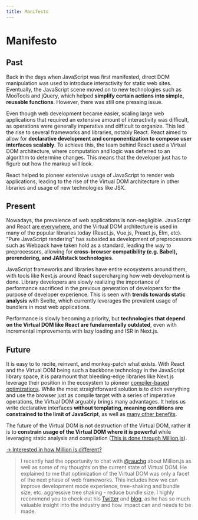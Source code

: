 ```yaml
---
title: Manifesto
---
```


# Manifesto

## Past

Back in the days when JavaScript was first manifested, direct DOM manipulation was used to introduce interactivity for static web sites. Eventually, the JavaScript scene moved on to new technologies such as MooTools and jQuery, which helped **simplify certain actions into simple, reusable functions**. However, there was still one pressing issue.

Even though web development became easier, scaling large web applications that required an extensive amount of interactivity was difficult, as operations were generally imperative and difficult to organize. This led the rise to several frameworks and libraries, notably React. React aimed to allow for **declarative development and componentization to compose user interfaces scalably**. To achieve this, the team behind React used a Virtual DOM architecture, where computation and logic was deferred to an algorithm to determine changes. This means that the developer just has to figure out how the markup will look.

React helped to pioneer extensive usage of JavaScript to render web applications, leading to the rise of the Virtual DOM architecture in other libraries and usage of new technologies like JSX.

## Present

Nowadays, the prevalence of web applications is non-negligible. JavaScript and React [are everywhere](https://nextjs.org/showcase), and the Virtual DOM architecture is used in many of the popular libraries today (React.js, Vue.js, Preact.js, Elm, etc). "Pure JavaScript rendering" has subsided as development of preprocessors such as Webpack have taken hold as a standard, leading the way to preprocessors, allowing for **cross-browser compatibility (e.g. Babel), prerendering, and JAMstack technologies**.

JavaScript frameworks and libraries have entire ecosystems around them, with tools like Next.js around React supercharging how web development is done. Library developers are slowly realizing the importance of performance sacrificed in the previous generation of developers for the purpose of developer experience. This is seen with **trends towards static analysis** with Svelte, which currently leverages the prevalent usage of bundlers in most web applications.

Performance is slowly becoming a priority, but **technologies that depend on the Virtual DOM like React are fundamentally outdated**, even with incremental improvements with lazy loading and ISR in Next.js.

## Future

It is easy to to recite, reinvent, and monkey-patch what exists. With React and the Virtual DOM being such a backbone technology in the JavaScript library space, it is paramount that bleeding-edge libraries like Next.js leverage their position in the ecosystem to pioneer [compiler-based optimizations](https://tomdale.net/2017/09/compilers-are-the-new-frameworks/). While the most straightforward solution is to ditch everything and use the browser just as compile target with a series of imperative operations, the Virtual DOM arguably brings many advantages. It helps us write declarative interfaces **without templating, meaning conditions are constrained to the limit of JavaScript**, as well as [many other benefits](https://reactjs.org/blog/2013/06/05/why-react.html).

The future of the Virtual DOM is not destruction of the Virtual DOM, rather it is to **constrain usage of the Virtual DOM where it is powerful** while leveraging static analysis and compilation ([This is done through Million.js](https://dev.to/aidenybai/million-js-the-future-of-virtual-dom-1e6d)).

[→ Interested in how Million is different?](https://dev.to/aidenybai/million-js-the-future-of-virtual-dom-1e6d)

> I recently had the opportunity to chat with [@rauchg](https://twitter.com/rauchg) about Million.js as well as some of my thoughts on the current state of Virtual DOM. He explained to me that optimization of the Virtual DOM was only a facet of the next phase of web frameworks. This includes how we can improve development mode experience, tree-shaking and bundle size, etc.
> aggressive tree shaking - reduce bundle size. I highly recommend you to check out his [Twitter](https://twitter.com/rauchg) and [blog](https://rauchg.com/), as he has so much valuable insight into the industry and how impact can and needs to be made.
